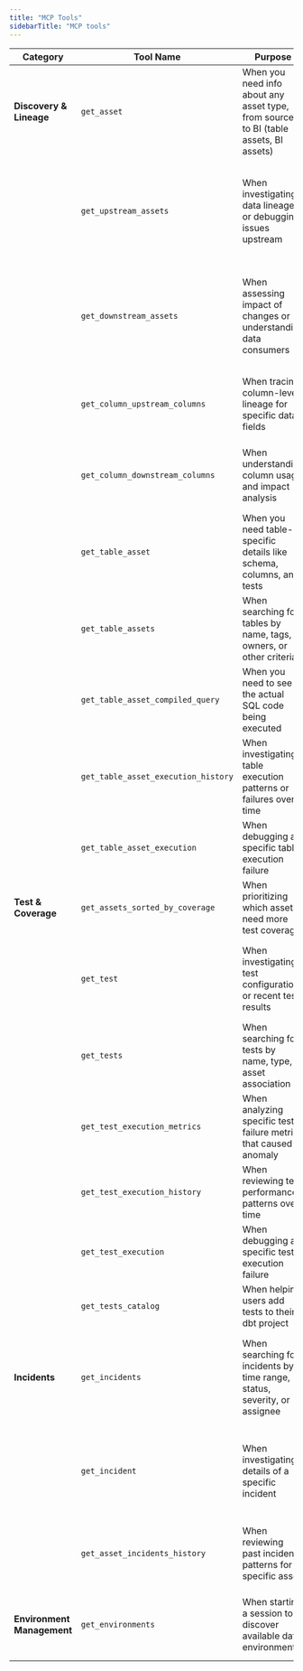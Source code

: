 ```yaml
---
title: "MCP Tools"
sidebarTitle: "MCP tools"
---
```



| **Category** | **Tool Name** | **Purpose** | **Output** |
| --- | --- | --- | --- |
| **Discovery & Lineage** | `get_asset` | When you need info about any asset type, from source to BI (table assets, BI assets) | Complete asset details with general information |
|  | `get_upstream_assets` | When investigating data lineage or debugging issues upstream | Asset dependencies with metadata (id, name, type, criticality, tags, owners, description, path) |
|  | `get_downstream_assets` | When assessing impact of changes or understanding data consumers | Asset dependencies with metadata (id, name, type, criticality, tags, owners, description, path) |
|  | `get_column_upstream_columns` | When tracing column-level lineage for specific data fields | Column dependencies with their metadata (id, name, type, table info) |
|  | `get_column_downstream_columns` | When understanding column usage and impact analysis | Column dependencies with their metadata (id, name, type, table info) |
|  | `get_table_asset` | When you need table-specific details like schema, columns, and tests | Table asset with columns, materialization, execution status, and associated tests |
|  | `get_table_assets` | When searching for tables by name, tags, owners, or other criteria | List of table assets matching filter criteria |
|  | `get_table_asset_compiled_query` | When you need to see the actual SQL code being executed | Compiled SQL query from the latest execution |
|  | `get_table_asset_execution_history` | When investigating table execution patterns or failures over time | Historical execution records with timestamps and status |
|  | `get_table_asset_execution` | When debugging a specific table execution failure | Detailed execution logs, timing, and error information |
| **Test & Coverage** | `get_assets_sorted_by_coverage` | When prioritizing which assets need more test coverage | Assets ranked by test coverage percentage |
|  | `get_test` | When investigating test configuration or recent test results | Test details including config, execution status, and quality dimensions |
|  | `get_tests` | When searching for tests by name, type, or asset association | List of tests matching filter criteria |
|  | `get_test_execution_metrics` | When analyzing specific test failure metrics that caused anomaly | Test execution results, numerical metrics, and anomaly details |
|  | `get_test_execution_history` | When reviewing test performance patterns over time | Historical test execution records and results |
|  | `get_test_execution` | When debugging a specific test execution failure | Detailed test execution logs, results, and error information |
|  | `get_tests_catalog` | When helping users add tests to their dbt project | Available test types that can be defined in the dbt project |
| **Incidents** | `get_incidents` | When searching for incidents by time range, status, severity, or assignee | List of incidents with timing, assignee, status, severity, tags, and ticket information |
|  | `get_incident` | When investigating details of a specific incident | Complete incident details including source asset/test information and execution context |
|  | `get_asset_incidents_history` | When reviewing past incident patterns for a specific asset | Historical incident records for an asset with status and timing |
| **Environment Management** | `get_environments` | When starting a session to discover available data environments | Dictionary mapping environment IDs to environment names |